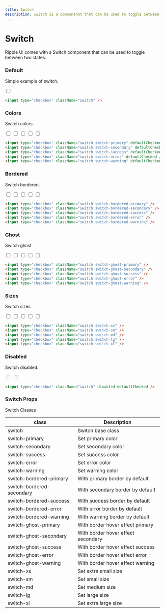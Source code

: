 ```yaml
---
title: Switch
description: Switch is a componennt that can be used to toggle between two states.
---
```


# Switch

Ripple UI comes with a Switch component that can be used to toggle between two states.

### Default

Simple example of switch.

<input type="checkbox" className="switch" />

```html
<input type="checkbox" className="switch" />
```

### Colors

Switch colors.

<div className="flex flex-wrap gap-2">
  <input type="checkbox" className="switch switch-primary" defaultChecked />
  <input type="checkbox" className="switch switch-secondary" defaultChecked />
  <input type="checkbox" className="switch switch-success" defaultChecked />
  <input type="checkbox" className="switch switch-error" defaultChecked />
  <input type="checkbox" className="switch switch-warning" defaultChecked />
</div>

```html
<input type="checkbox" className="switch switch-primary" defaultChecked />
<input type="checkbox" className="switch switch-secondary" defaultChecked />
<input type="checkbox" className="switch switch-success" defaultChecked />
<input type="checkbox" className="switch switch-error" defaultChecked />
<input type="checkbox" className="switch switch-warning" defaultChecked />
```

### Bordered

Switch bordered.

<div className="flex flex-wrap gap-2">
  <input type="checkbox" className="switch switch-bordered-primary" />
  <input type="checkbox" className="switch switch-bordered-secondary" />
  <input type="checkbox" className="switch switch-bordered-success" />
  <input type="checkbox" className="switch switch-bordered-error" />
  <input type="checkbox" className="switch switch-bordered-warning" />
</div>

```html
<input type="checkbox" className="switch switch-bordered-primary" />
<input type="checkbox" className="switch switch-bordered-secondary" />
<input type="checkbox" className="switch switch-bordered-success" />
<input type="checkbox" className="switch switch-bordered-error" />
<input type="checkbox" className="switch switch-bordered-warning" />
```

### Ghost

Switch ghost.

<input type="checkbox" className="switch switch-ghost-primary" />
<input type="checkbox" className="switch switch-ghost-secondary" />
<input type="checkbox" className="switch switch-ghost-success" />
<input type="checkbox" className="switch switch-ghost-error" />
<input type="checkbox" className="switch switch-ghost-warning" />

```html
<input type="checkbox" className="switch switch-ghost-primary" />
<input type="checkbox" className="switch switch-ghost-secondary" />
<input type="checkbox" className="switch switch-ghost-success" />
<input type="checkbox" className="switch switch-ghost-error" />
<input type="checkbox" className="switch switch-ghost-warning" />
```

### Sizes

Switch sizes.

<div className="flex flex-wrap gap-2">
  <input type="checkbox" className="switch switch-xs" />
  <input type="checkbox" className="switch switch-sm" />
  <input type="checkbox" className="switch switch-md" />
  <input type="checkbox" className="switch switch-lg" />
  <input type="checkbox" className="switch switch-xl" />
</div>

```html
<input type="checkbox" className="switch switch-xs" />
<input type="checkbox" className="switch switch-sm" />
<input type="checkbox" className="switch switch-md" />
<input type="checkbox" className="switch switch-lg" />
<input type="checkbox" className="switch switch-xl" />
```

### Disabled

Switch disabled.

<input type="checkbox" className="switch" disabled />
<input type="checkbox" className="switch" disabled defaultChecked />

```html
<input type="checkbox" className="switch" disabled defaultChecked />
```

### Switch Props

<Attributes >
<Attributes.Title>Switch Classes</Attributes.Title>

| class                     | Description                        |
| ------------------------- | ---------------------------------- |
| switch                    | Switch base class                  |
| switch-primary            | Set primary color                  |
| switch-secondary          | Set secondary color                |
| switch-success            | Set success color                  |
| switch-error              | Set error color                    |
| switch-warning            | Set warning color                  |
| switch-bordered-primary   | With primary border by default     |
| switch-bordered-secondary | With secondary border by default   |
| switch-bordered-success   | With success border by default     |
| switch-bordered-error     | With error border by default       |
| switch-bordered-warning   | With warning border by default     |
| switch-ghost-primary      | With border hover effect primary   |
| switch-ghost-secondary    | With border hover effect secondary |
| switch-ghost-success      | With border hover effect success   |
| switch-ghost-error        | With border hover effect error     |
| switch-ghost-warning      | With border hover effect warning   |
| switch-xs                 | Set extra small size               |
| switch-sm                 | Set small size                     |
| switch-md                 | Set medium size                    |
| switch-lg                 | Set large size                     |
| switch-xl                 | Set extra large size               |

</Attributes>

<LinkRedirect
  contentLeft="Select"
  hrefLeft="/docs/components/select"
  contentRight="Tabs"
  hrefRight="/docs/components/tabs"
/>
```
